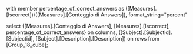 with member percentage_of_correct_answers as
([Measures].[Iscorrect])/([Measures].[Conteggio di Answers]),
format_string="percent"

select {[Measures].[Conteggio di Answers],
[Measures].[Iscorrect], percentage_of_correct_answers} on columns,
([Subject].[Subjectid].[Subjectid], [Subject].[Description].[Description]) on rows
from [Group_18_cube];